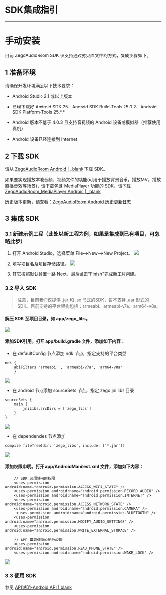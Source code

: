 # SDK集成指引
- - -

# 手动安装
目前 ZegoAudioRoom SDK 仅支持通过拷贝库文件的方式，集成步骤如下。

## 1 准备环境
请确保开发环境满足以下技术要求： 

* Android Studio 2.1 或以上版本

* 已经下载好 Android SDK 25、Android SDK Build-Tools 25.0.2、Android SDK Platform-Tools 25.\*.*

* Android 版本不低于 4.0.3 且支持音视频的 Android 设备或模拟器（推荐使用真机）

* Android 设备已经连接到 Internet

## 2 下载 SDK
请从 [ZegoAudioRoom Android | _blank](https://storage.zego.im/downloads/ZegoAudioRoom-Android.zip) 下载 SDK。

如果要实现播放本地音频、视频文件的功能(可用于播放背景音乐，播放MV，播放直播音效等场景)，请下载包含 MediaPlayer 功能的 SDK，请下载 [ZegoAudioRoom_MediaPlayer Android | _blank](https://storage.zego.im/downloads/ZegoAudioRoom-MediaPlayer-Android.zip) 

历史版本更新，请查看：[ZegoAudioRoom Android 历史更新日志](#3153) 

## 3 集成 SDK
### 3.1 新建示例工程（此处以新工程为例，如果是集成到已有项目，可忽略此步）
1. 打开 Android Studio，选择菜单 File-->New-->New Project。
![](/Pics/Android/ZegoAudioRoom/ZegoAudioRoom-IntegrationGuide/3.1-new_project-1.png)

2. 填写项目名及项目存储路径。
![](/Pics/Android/ZegoAudioRoom/ZegoAudioRoom-IntegrationGuide/3.1-new_project-2.png)

3. 其它按照默认设置一路 Next，最后点击"Finish"完成新工程创建。

### 3.2 导入 SDK

>注意，目前我们仅提供 .jar 和 .so 形式的SDK，暂不支持 .aar 形式的SDK。目前支持的平台架构包括：armeabi、armeabi-v7a、arm64-v8a。


#### 解压 SDK 至项目目录，如 app/zego_libs。 
![](/Pics/Android/ZegoAudioRoom/ZegoAudioRoom-IntegrationGuide/3.2-copy_sdk_to_project.png)

#### 添加SDK引用。打开 app/build.gradle 文件，添加如下内容：

* 在 defaultConfig 节点添加 ndk 节点，指定支持的平台类型

```
ndk {
    abiFilters 'armeabi' , 'armeabi-v7a', 'arm64-v8a'
    }
```
![](/Pics/Android/ZegoAudioRoom/ZegoAudioRoom-IntegrationGuide/3.2-insert_ndk_node-1.png)

* 在 android 节点添加 sourceSets 节点，指定 zego jni libs 目录

```
sourceSets {
    main {
        jniLibs.srcDirs = ['zego_libs']
    }
}
```
![](/Pics/Android/ZegoAudioRoom/ZegoAudioRoom-IntegrationGuide/3.2-insert_sourceSets_node-2.png)

* 在 dependencies 节点添加

```
compile fileTree(dir: 'zego_libs', include: ['*.jar'])
```
![](/Pics/Android/ZegoAudioRoom/ZegoAudioRoom-IntegrationGuide/3.2-insert_sourceSets_node-3.png)

#### 添加权限申明。打开 app/AndroidManifest.xml 文件，添加如下内容：

```
    // SDK 必须使用的权限
    <uses-permission android:name="android.permission.ACCESS_WIFI_STATE" />
    <uses-permission android:name="android.permission.RECORD_AUDIO" />
    <uses-permission android:name="android.permission.INTERNET" />
    <uses-permission android:name="android.permission.ACCESS_NETWORK_STATE" />
    <uses-permission android:name="android.permission.CAMERA" />
     <uses-permission android:name="android.permission.BLUETOOTH" />
    <uses-permission android:name="android.permission.MODIFY_AUDIO_SETTINGS" />
    <uses-permission android:name="android.permission.WRITE_EXTERNAL_STORAGE" />

    // APP 需要使用的部分权限
    <uses-permission android:name="android.permission.READ_PHONE_STATE" />
    <uses-permission android:name="android.permission.WAKE_LOCK" />

```
![](/Pics/Android/ZegoAudioRoom/ZegoAudioRoom-IntegrationGuide/3.2-insert_sourceSets_node-4.png)

### 3.3 使用 SDK
参见 [API说明-Android API | blank](/API/ZegoAudioRoom/Android/html/index.html)
